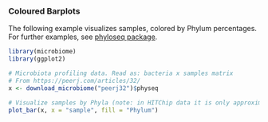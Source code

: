 ### Coloured Barplots

The following example visualizes samples, colored by Phylum
percentages. For further examples, see [phyloseq
package](http://joey711.github.io/phyloseq/plot_bar-examples.html).

```r
library(microbiome)
library(ggplot2)

# Microbiota profiling data. Read as: bacteria x samples matrix
# From https://peerj.com/articles/32/
x <- download_microbiome("peerj32")$physeq

# Visualize samples by Phyla (note: in HITChip data it is only approximately Phylum level)
plot_bar(x, x = "sample", fill = "Phylum")
```


